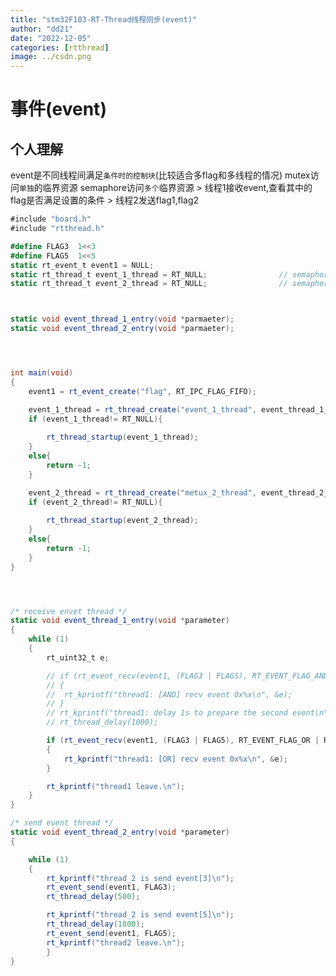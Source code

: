 ```yaml
---
title: "stm32F103-RT-Thread线程同步(event)"
author: "dd21"
date: "2022-12-05" 
categories: [rtthread]
image: ../csdn.png
---
```



# 事件(event)
## 个人理解
event是不同线程间满足`条件时的控制块`(比较适合多flag和多线程的情况)
mutex访问`单独`的临界资源
semaphore访问`多个`临界资源
> 线程1接收event,查看其中的flag是否满足设置的条件
> 线程2发送flag1,flag2


```csharp
#include "board.h"
#include "rtthread.h"

#define FLAG3  1<<3
#define FLAG5  1<<5
static rt_event_t event1 = NULL;
static rt_thread_t event_1_thread = RT_NULL;				// semaphore thread_1 control block
static rt_thread_t event_2_thread = RT_NULL;				// semaphore thread_2 control block



static void event_thread_1_entry(void *parmaeter);
static void event_thread_2_entry(void *parmaeter);




int main(void)
{
	event1 = rt_event_create("flag", RT_IPC_FLAG_FIFO);

	event_1_thread = rt_thread_create("event_1_thread", event_thread_1_entry, RT_NULL, 512, 3, 20);
	if (event_1_thread!= RT_NULL){
		
		rt_thread_startup(event_1_thread);
	}
	else{
		return -1;
	}

	event_2_thread = rt_thread_create("metux_2_thread", event_thread_2_entry, RT_NULL, 512, 3, 30);
	if (event_2_thread!= RT_NULL){
		
		rt_thread_startup(event_2_thread);
	}
	else{
		return -1;
	}
}




/* receive envet thread */
static void event_thread_1_entry(void *parameter)
{
	while (1)	
	{
		rt_uint32_t e;

		// if (rt_event_recv(event1, (FLAG3 | FLAG5), RT_EVENT_FLAG_AND | RT_EVENT_FLAG_CLEAR, RT_WAITING_FOREVER, &e) == RT_EOK)
		// {
		// 	rt_kprintf("thread1: [AND] recv event 0x%x\n", &e);
		// }
		// rt_kprintf("thread1: delay 1s to prepare the second event\n");
		// rt_thread_delay(1000);

		if (rt_event_recv(event1, (FLAG3 | FLAG5), RT_EVENT_FLAG_OR | RT_EVENT_FLAG_CLEAR, RT_WAITING_FOREVER, &e) == RT_EOK)
		{
			rt_kprintf("thread1: [OR] recv event 0x%x\n", &e);
		}

		rt_kprintf("thread1 leave.\n");
	}
}

/* send event thread */
static void event_thread_2_entry(void *parameter)
{

	while (1)
	{
		rt_kprintf("thread_2 is send event[3]\n");
		rt_event_send(event1, FLAG3);
		rt_thread_delay(500);

		rt_kprintf("thread_2 is send event[5]\n");
		rt_thread_delay(1800);
		rt_event_send(event1, FLAG5);
		rt_kprintf("thread2 leave.\n");
		}
}

```


